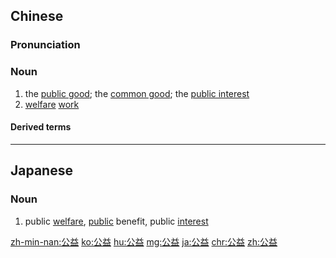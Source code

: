 ==Chinese==
{{zh-forms}}

===Pronunciation===
{{zh-pron
|m=gōngyì
|c=gung1 jik1
|mn=kong-ek
|cat=n
}}

===Noun===
{{zh-noun}}

# the [[public good]]; the [[common good]]; the [[public interest]]
# [[welfare]] [[work]]

====Derived terms====
{{zh-der|公益廣告}}

----

==Japanese==
{{ja-kanjitab|こう|えき|yomi=on}}

===Noun===
{{ja-noun|こうえき}}

# public [[welfare]], [[public]] benefit, public [[interest]]

[[zh-min-nan:公益]]
[[ko:公益]]
[[hu:公益]]
[[mg:公益]]
[[ja:公益]]
[[chr:公益]]
[[zh:公益]]